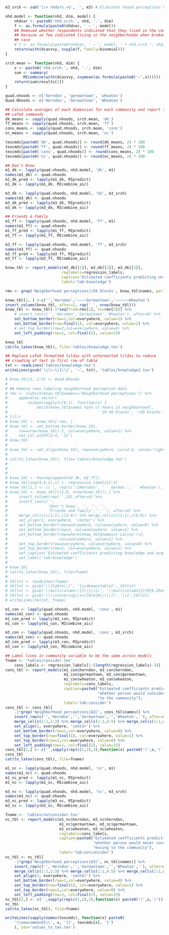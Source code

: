 ```{r familiarity-analysis}
m3_srch <- sub('\\+ nhdyrs.+$', '', m3) # Eliminate nhood perceptions variables

nhd.model <- function(nhd, dim, model) {
    nhdvar <- paste0('nhd.srch.', nhd, '.', dim)
    f <- as.formula(paste0(nhdvar, ' ~ ', model))
    ## Removed whether respondents indicated that they lived in the community 
    ## because so few indicated living in the neighborhoods when broken out by
    ## race
    # f <- as.formula(paste0(nhdvar, ' ~ ', model, ' + nhd.srch.', nhd, '.live'))
    return(with(dcassvy, svyglm(f, family=binomial)))
}

srch.mean <- function(nhd, dim) {
    x <- paste0('nhd.srch.', nhd, '.', dim)
    sum <- summary(
        MIcombine(with(dcassvy, svymean(as.formula(paste0('~',x))))))
    return(sum$results[2])
}

quad.nhoods <- c('herndon', 'germantown', 'wheaton')
Quad.Nhoods <- c('Herndon', 'Germantown', 'Wheaton')

## Calculate averages of each dimension for each community and report to 
## LaTeX commands
dk_means <- sapply(quad.nhoods, srch.mean, 'dk')
ff_means <- sapply(quad.nhoods, srch.mean, 'ff')
cons_means <- sapply(quad.nhoods, srch.mean, 'cons')
nc_means <- sapply(quad.nhoods, srch.mean, 'nc')

texcmds[paste0('dk', quad.nhoods)] <- round(dk_means, 2) * 100
texcmds[paste0('ff', quad.nhoods)] <- round(ff_means, 2) * 100
texcmds[paste0('cons', quad.nhoods)] <- round(cons_means, 2) * 100
texcmds[paste0('nc', quad.nhoods)] <- round(nc_means, 2) * 100

## Don't Know
m1_dk <- lapply(quad.nhoods, nhd.model, 'dk', m1)
names(m1_dk) <- quad.nhoods
m1_dk_pred <- lapply(m1_dk, MIpredict)
m1_dk <- lapply(m1_dk, MIcombine_aic)

m3_dk <- lapply(quad.nhoods, nhd.model, 'dk', m3_srch)
names(m3_dk) <- quad.nhoods
m3_dk_pred <- lapply(m3_dk, MIpredict)
m3_dk <- lapply(m3_dk, MIcombine_aic)

## Friends & Family
m1_ff <- lapply(quad.nhoods, nhd.model, 'ff', m1)
names(m1_ff) <- quad.nhoods
m1_ff_pred <- lapply(m1_ff, MIpredict)
m1_ff <- lapply(m1_ff, MIcombine_aic)

m3_ff <- lapply(quad.nhoods, nhd.model, 'ff', m3_srch)
names(m3_ff) <- quad.nhoods
m3_ff_pred <- lapply(m3_ff, MIpredict)
m3_ff <- lapply(m3_ff, MIcombine_aic)
```

```{r report-familiarity-results, echo=TRUE, include=TRUE}
know_tbl <- report_models(m3_dk[[1]], m3_dk[[2]], m3_dk[[3]],
                         reglabels=regression_labels,
                         caption='Estimated coefficients predicting unfamiliarity with selected multiethnic communities',
                         label='tab:knowledge')

rmv <- grep('Neighborhood perceptions|>50 blocks', know_tbl$names, perl=TRUE)

know_tbl[1, ] <-c('','Herndon','~~~~Germantown','~~~~~~Wheaton')
insert_column(know_tbl, after=2, rep(' ', nrow(know_tbl)))
know_tbl <- know_tbl[-1*seq(from=rmv[1], to=rmv[2])] %>%
    # insert_row(c('','Herndon','Germantown','Wheaton'), after=0) %>%
    set_bottom_border(row=1,col=everywhere, value=1) %>%
    set_bottom_border(row=final(1), col=everywhere, value=1) %>%
    # set_top_border(row=2,col=everywhere, value=0) %>%
    set_left_padding(row=1, col=final(2), value=15)

know_tbl
cat(to_latex(know_tbl), file='tables/knowledge.tex')

## Replace LaTeX formatted tildas with unformatted tildas to reduce
## crowding of text in first row of table
txt <- readLines('tables/knowledge.tex')
writeLines(gsub('\\\\~\\{\\}', '~', txt), 'tables/knowledge2.tex')
```









```{r}
# know_tbl[1, 2:4] <- Quad.Nhoods
# 
# ## Remove rows labeling neighborhood perception data
# rmv <- c(which(know_tbl$names=='Neighborhood perceptions')) %>%
#     append(as.vector(
#         unique(sapply(c(0,1), function(x) {
#             which(know_tbl$names %in% c('Years in neighborhood', 
#                                         '10-50 blocks', '>50 blocks'))+x
# }))))
# know_tbl <- know_tbl[-rmv, ] 
# know_tbl <- set_bottom_border(know_tbl,
#     row=nrow(know_tbl)-1, col=everywhere, value=1) %>%
#     set_col_width(2:4, '12')
# know_tbl
# 
# know_tbl <- set_align(know_tbl, row=everywhere, col=2:4, value='right')
# 
# cat(to_latex(know_tbl), file='tables/knowledge.tex')
# 
# 
# 
# know_tbl <- huxreg(append(m3_dk, m3_ff))
# know_tbl[seq(4,9,2),1] <- regression_labels[1:3]
# know_tbl[1,] <- c('', rep(c('\tHerndon', '   German.','   Wheaton'), 2))
# know_tbl <- know_tbl[c(1:9, nrow(know_tbl)),] %>%
#     insert_column(rep('',10),after=4) %>%
#     insert_row(c('',
#                  'Don\'t know', '', '', '',
#                  'Friends and family','',''), after=0) %>%
#     merge_cells(c(1:1),c(2:4)) %>% merge_cells(c(1:1),c(6:8)) %>%
#     set_align(1, everywhere, 'center') %>%
#     set_bottom_border(row=everywhere, col=everywhere, value=0) %>%
#     set_bottom_border(row=2, col=everywhere, value=1) %>%
#     set_bottom_border(row=where(know_tbl$names=='Latinx')+2,
#                       col=everywhere, value=1) %>%
#     set_top_border(row=everywhere, col=everywhere, value=0) %>%
#     set_top_border(row=1, col=everywhere, value=1) %>%
#     set_caption('Estimated coefficients predicting knowledge and acquaintances in selected multiethnic communities') %>%
#     set_label('tab:knowledge') 
# 
# know_tbl
# cat(to_latex(know_tbl), file=fname)
# 
# tbltxt <- readLines(fname)
# tbltxt <- gsub('\\{table\\}', '{sidewaystable}', tbltxt)
# tbltxt <- gsub('\\multicolumn\\{1\\}\\{c', '\\multicolumn{1}{R{6.25em}', tbltxt)
# tbltxt <- gsub('\\\\centering\\s+([H|G|W|\\\\])','\\1',tbltxt)
# writeLines(tbltxt, fname)

```

```{r consider-analysis}
m1_con <- lapply(quad.nhoods, nhd.model, 'cons', m1)
names(m1_con) <- quad.nhoods
m1_con_pred <- lapply(m1_con, MIpredict)
m1_con <- lapply(m1_con, MIcombine_aic)

m3_con <- lapply(quad.nhoods, nhd.model, 'cons', m3_srch)
names(m3_con) <- quad.nhoods
m3_con_pred <- lapply(m3_con, MIpredict)
m3_con <- lapply(m3_con, MIcombine_aic)
```

```{r report-consider-results}
## Label lives in community variable to be the same across models
fname <- 'tables/consider.tex'
    cons_labels <- regression_labels[1:(length(regression_labels)-3)]
cons_tbl <- report_models(m1_con$herndon, m3_con$herndon, 
                          m1_con$germantown, m3_con$germantown,
                          m1_con$wheaton, m3_con$wheaton, 
                          reglabels=cons_labels,
                          caption=paste0("Estimated coefficients predicting ",
                                         "whether person would consider moving ",
                                         "to the community"),
                          label='tab:consider')
cons_tbl <- cons_tbl[
    -1*grep('Neighborhood perceptions|AIC', cons_tbl$names)] %>%
    insert_row(c('','Herndon','','Germantown','','Wheaton',''), after=0) %>%
    merge_cells(1:1,2:3) %>% merge_cells(1:1,4:5) %>% merge_cells(1:1,6:7) %>%
    set_align(1, everywhere, 'center') %>%
    set_bottom_border(row=1,col=everywhere, value=0) %>%
    set_top_border(row=final(1), col=everywhere, value=1) %>%
    set_top_border(row=2,col=everywhere, value=0) %>%
    set_left_padding(row=1, col=final(2), value=15) 
cons_tbl[2,] <- c('',sapply(rep(c(1,2),3),function(x) paste0('(',x,')')))
cons_tbl
cat(to_latex(cons_tbl), file=fname)
```


```{r not-consider-analysis}
m1_nc <- lapply(quad.nhoods, nhd.model, 'nc', m1)
names(m1_nc) <- quad.nhoods
m1_nc_pred <- lapply(m1_nc, MIpredict)
m1_nc <- lapply(m1_nc, MIcombine_aic)

m3_nc <- lapply(quad.nhoods, nhd.model, 'nc', m3_srch)
names(m3_nc) <- quad.nhoods
m3_nc_pred <- lapply(m3_nc, MIpredict)
m3_nc <- lapply(m3_nc, MIcombine_aic)
```

```{r report-non-consider-results}
fname <- 'tables/notconsider.tex'
nc_tbl <- report_models(m1_nc$herndon, m3_nc$herndon, 
                        m1_nc$germantown, m3_nc$germantown,
                        m1_nc$wheaton, m3_nc$wheaton,
                        reglabels=cons_labels,
                        caption=paste0("Estimated coefficients predicting ",
                                       "whether person would never consider ",
                                       "moving to the community"),
                        label='tab:notconsider')
nc_tbl <- nc_tbl[
    -1*grep('Neighborhood perceptions|AIC', nc_tbl$names)] %>%
    insert_row(c('','Herndon','','Germantown','','Wheaton',''), after=0) %>%
    merge_cells(1:1,2:3) %>% merge_cells(1:1,4:5) %>% merge_cells(1:1,6:7) %>%
    set_align(1, everywhere, 'center') %>%
    set_bottom_border(row=1,col=everywhere, value=0) %>%
    set_top_border(row=final(1), col=everywhere, value=1) %>%
    set_top_border(row=2,col=everywhere, value=0) %>%
    set_left_padding(row=1, col=final(2), value=15)
nc_tbl[2,] <- c('',sapply(rep(c(1,2),3),function(x) paste0('(',x,')')))
nc_tbl
cat(to_latex(nc_tbl), file=fname)
```


```{r}
writeLines(sapply(names(texcmds), function(x) paste0(
    '\\newcommand{\\', x, '}{', texcmds[x], '}')
    ), con='values_to_tex.tex')

```
